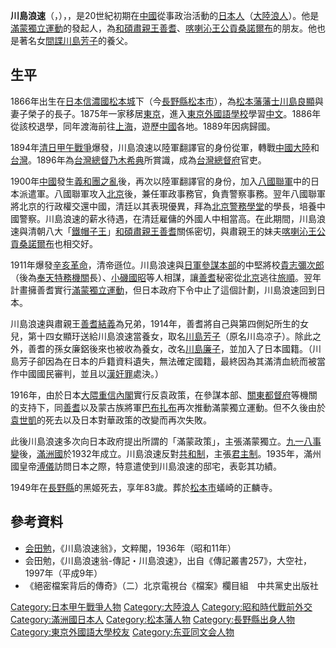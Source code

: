 {{Infobox person
| 前綴尊稱   = 
| 姓名       = 川島 浪速
| 後綴尊稱   = 
| 圖像       =
| 圖像大小   =200px
| 圖像替代   =川島浪速
| 圖像說明   =川島浪速
| 本名       = 
| 出生日期   ={{birth date|1866|1|23}}<br>（[[慶應|慶應]]元年十二月七日）
| 出生地     ={{flagicon image|Flag of the Tokugawa Shogunate.svg}} [[江戶幕府|江戶幕府]][[信濃國|信濃國]][[松本城|松本城]]
| 死亡日期   ={{death date and age|1949|6|14|1866|1|23}}<br>（[[昭和|昭和]]二十四年）
| 死亡地     ={{flag|JPN|1947}}[[長野縣|長野縣]]黑姬
| 死因       =
| 墓地       =[[長野縣|長野縣]][[松本市|松本市]]蟻崎正麟寺
| 國籍       ={{flag|JPN|1947}}
| 別名       = 
| 種族       = 
| 母校       = 日本[[东京外国语大学|東京外國語學校]]
| 職業       = 
| 活躍時期   = 
| 家鄉       = 
| 政黨       = 
| 政治運動   = [[滿蒙獨立運動|滿蒙獨立運動]]
| 宗教信仰   = 
| 宗派       =  
| 配偶       =[[川島福子|川島福子]]
| 子女       =養女：[[川島芳子|川島芳子]]（中國籍？）<br />養女：[[川島廉子|川島廉子]]（日本籍） 
| 父母       =父：[[川島良顯|川島良顯]]<br />母：[[川島榮子|川島榮子]] 
| 親屬       = 
}}
'''川島浪速'''（{{jpn|j=川島 浪速|kana=かわしま なにわ|rm=Kawashima naniwa}}，{{bd|1866年|1月23日|1949年|6月14日|catIdx=C川}}），{{fact|號風外}}，是20世紀初期在[[中國|中國]]從事政治活動的[[日本人|日本人]]（[[大陸浪人|大陸浪人]]）。他是[[滿蒙獨立運動|滿蒙獨立運動]]的發起人，為[[和碩親王|和碩肅親王]][[善耆|善耆]]、[[喀喇沁扎薩克杜棱郡王|喀喇沁王公]][[貢桑諾爾布|貢桑諾爾布]]的朋友。他也是著名女[[間諜|間諜]][[川島芳子|川島芳子]]的養父。

==生平==
1866年出生在[[日本|日本]][[信濃國|信濃國]][[松本城|松本城]]下（今[[長野縣|長野縣]][[松本市|松本市]]），為[[松本藩|松本藩]][[藩士|藩士]][[川島良顯|川島良顯]]與妻子榮子的長子。1875年一家移居[[東京|東京]]，進入[[东京外国语大学|東京外國語學校]]學習[[中文|中文]]。1886年從該校退學，同年渡海前往[[上海|上海]]，遊歷[[中國|中國]]各地。1889年因病歸國。

1894年[[清日甲午戰爭|清日甲午戰爭]]爆發，川島浪速以陸軍翻譯官的身份從軍，轉戰[[中國大陸|中國大陸]]和[[台灣|台灣]]。1896年為[[台灣總督|台灣總督]][[乃木希典|乃木希典]]所賞識，成為[[台灣總督府|台灣總督府]]官吏。

1900年[[中國|中國]]發生[[義和團之亂|義和團之亂]]後，再次以陸軍翻譯官的身份，加入[[八國聯軍|八國聯軍]]中的日本派遣軍。八國聯軍攻入[[北京|北京]]後，兼任軍政事務官，負責警察事務。翌年八國聯軍將北京的行政權交還中國，清廷以其表現優異，拜為[[北京警務學堂|北京警務學堂]]的學長，培養中國警察。川島浪速的薪水待遇，在清廷雇傭的外國人中相當高。在此期間，川島浪速與清朝八大「[[鐵帽子王|鐵帽子王]]」[[和碩肅親王|和碩肅親王]][[善耆|善耆]]關係密切，與肅親王的妹夫[[喀喇沁扎薩克杜棱郡王|喀喇沁王公]][[貢桑諾爾布|貢桑諾爾布]]也相交好。

1911年爆發[[辛亥革命|辛亥革命]]，清帝遜位。川島浪速與[[日軍|日軍]][[參謀本部_(大日本帝國)|參謀本部]]的中堅將校[[貴志彌次郎|貴志彌次郎]]（後為[[奉天特務機關|奉天特務機關]]長）、[[小磯國昭|小磯國昭]]等人相謀，讓[[善耆|善耆]]秘密從[[北京|北京]]逃往[[旅順|旅順]]。翌年計畫擁善耆實行[[滿蒙獨立運動|滿蒙獨立運動]]，但日本政府下令中止了這個計劃，川島浪速回到日本。

川島浪速與肅親王[[善耆|善耆]][[結義|結義]]為兄弟，1914年，善耆將自己與第四側妃所生的女兒，第十四女顯玗送給川島浪速當養女，取名[[川島芳子|川島芳子]]（原名川岛凉子）。除此之外，善耆的孫女廉鋁後來也被收為養女，改名[[川島廉子|川島廉子]]，並加入了日本國籍。（川島芳子卻因為在日本的戶籍資料遺失，無法確定國籍，最終因為其滿清血統而被當作中國國民審判，並且以[[漢奸罪|漢奸罪]]處決。）

1916年，由於日本[[大隈重信|大隈重信]][[第二次大隈內閣|內閣]]實行反袁政策，在參謀本部、[[關東都督府|關東都督府]]等機關的支持下，同[[善耆|善耆]]以及蒙古族將軍[[巴布扎布|巴布扎布]]再次推動滿蒙獨立運動。但不久後由於[[袁世凱|袁世凱]]的死去以及日本對華政策的改變而再次失敗。

此後川島浪速多次向日本政府提出所謂的「滿蒙政策」，主張滿蒙獨立。[[九一八事變|九一八事變]]後，[[滿洲國|滿洲國]]於1932年成立。川島浪速反對[[共和制|共和制]]，主張[[君主制|君主制]]。1935年，滿州國皇帝[[溥儀|溥儀]]訪問日本之際，特意遣使到川島浪速的邸宅，表彰其功績。

1949年在[[長野縣|長野縣]]的黑姬死去，享年83歲。葬於[[松本市|松本市]]蟻崎的正麟寺。

== 參考資料 ==
*[[会田勉|会田勉]]，《川島浪速翁》，文粹閣，1936年（昭和11年）
*会田勉，《川島浪速翁-傳記・川島浪速》，出自《傳記叢書257》，大空社，1997年（平成9年）
*《絕密檔案背后的傳奇》（二）北京電視台《檔案》欄目組　中共黨史出版社

{{Authority control}}
{{DEFAULTSORT:Kawashima, Naniwa}}
[[Category:日本甲午戰爭人物|Category:日本甲午戰爭人物]]
[[Category:大陸浪人|Category:大陸浪人]]
[[Category:昭和時代戰前外交|Category:昭和時代戰前外交]]
[[Category:滿洲國日本人|Category:滿洲國日本人]]
[[Category:松本藩人物|Category:松本藩人物]]
[[Category:長野縣出身人物|Category:長野縣出身人物]]
[[Category:東京外國語大學校友|Category:東京外國語大學校友]]
[[Category:东亚同文会人物|Category:东亚同文会人物]]